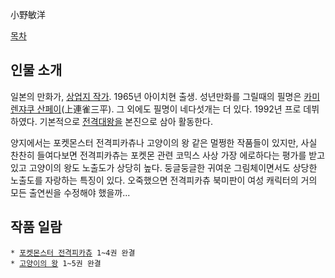 小野敏洋

[[목차]]

== 인물 소개 ==
일본의 만화가, [[상업지 작가]]. 1965년 아이치현 출생. 성년만화를 그릴때의 필명은 [[카미렌쟈쿠 산페이]](上連雀三平). 그 외에도 필명이 네다섯개는 더 있다. 1992년 프로 데뷔하였다. 기본적으로 [[전격대왕]]을 본진으로 삼아 활동한다.

양지에서는 포켓몬스터 전격피카츄나 고양이의 왕 같은 멀쩡한 작품들이 있지만, 사실 찬찬히 들여다보면 전격피카츄는 포켓몬 관련 코믹스 사상 가장 에로하다는 평가를 받고 있고 고양이의 왕도 노출도가 상당히 높다. 둥글둥글한 귀여운 그림체이면서도 상당한 노출도를 자랑하는 특징이 있다. 오죽했으면 전격피카츄 북미판이 여성 캐릭터의 거의 모든 출연씬을 수정해야 했을까...

== 작품 일람 ==
 * [[포켓몬스터 전격피카츄]] 1~4권 완결
 * [[고양이의 왕]] 1~5권 완결
  
